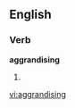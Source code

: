 
==English==

===Verb===
'''aggrandising'''

# {{present participle of|[[aggrandise]]}}

[[vi:aggrandising]]